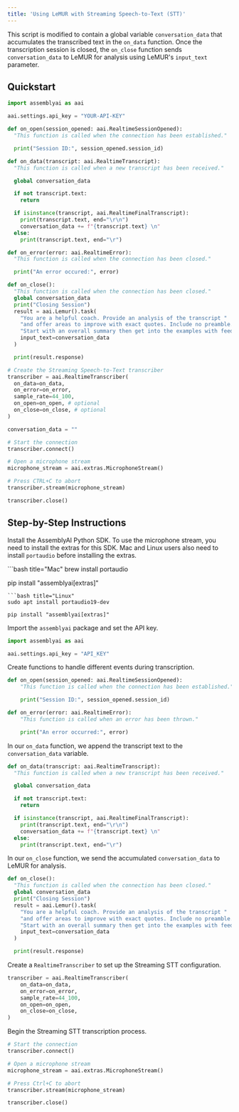 ```yaml
---
title: 'Using LeMUR with Streaming Speech-to-Text (STT)'
---
```


This script is modified to contain a global variable `conversation_data` that accumulates the transcribed text in the `on_data` function. Once the transcription session is closed, the `on_close` function sends `conversation_data` to LeMUR for analysis using LeMUR's `input_text` parameter.

## Quickstart

```python
import assemblyai as aai

aai.settings.api_key = "YOUR-API-KEY"

def on_open(session_opened: aai.RealtimeSessionOpened):
  "This function is called when the connection has been established."

  print("Session ID:", session_opened.session_id)

def on_data(transcript: aai.RealtimeTranscript):
  "This function is called when a new transcript has been received."

  global conversation_data

  if not transcript.text:
    return

  if isinstance(transcript, aai.RealtimeFinalTranscript):
    print(transcript.text, end="\r\n")
    conversation_data += f"{transcript.text} \n"
  else:
    print(transcript.text, end="\r")

def on_error(error: aai.RealtimeError):
  "This function is called when the connection has been closed."

  print("An error occured:", error)

def on_close():
  "This function is called when the connection has been closed."
  global conversation_data
  print("Closing Session")
  result = aai.Lemur().task(
    "You are a helpful coach. Provide an analysis of the transcript "
    "and offer areas to improve with exact quotes. Include no preamble. "
    "Start with an overall summary then get into the examples with feedback.",
    input_text=conversation_data
  )

  print(result.response)

# Create the Streaming Speech-to-Text transcriber
transcriber = aai.RealtimeTranscriber(
  on_data=on_data,
  on_error=on_error,
  sample_rate=44_100,
  on_open=on_open, # optional
  on_close=on_close, # optional
)

conversation_data = ""

# Start the connection
transcriber.connect()

# Open a microphone stream
microphone_stream = aai.extras.MicrophoneStream()

# Press CTRL+C to abort
transcriber.stream(microphone_stream)

transcriber.close()
```

## Step-by-Step Instructions

Install the AssemblyAI Python SDK. To use the microphone stream, you need to install the extras for this SDK. Mac and Linux users also need to install `portaudio` before installing the extras.


<CodeBlocks>
```bash title="Mac"
brew install portaudio

pip install "assemblyai[extras]"
```
```bash title="Linux"
sudo apt install portaudio19-dev

pip install "assemblyai[extras]"
```
</CodeBlocks>


Import the `assemblyai` package and set the API key.


```python
import assemblyai as aai

aai.settings.api_key = "API_KEY"
```

Create functions to handle different events during transcription.


```python
def on_open(session_opened: aai.RealtimeSessionOpened):
    "This function is called when the connection has been established."

    print("Session ID:", session_opened.session_id)

def on_error(error: aai.RealtimeError):
    "This function is called when an error has been thrown."

    print("An error occurred:", error)
```

In our `on_data` function, we append the transcript text to the `conversation_data` variable.


```python
def on_data(transcript: aai.RealtimeTranscript):
  "This function is called when a new transcript has been received."

  global conversation_data

  if not transcript.text:
    return

  if isinstance(transcript, aai.RealtimeFinalTranscript):
    print(transcript.text, end="\r\n")
    conversation_data += f"{transcript.text} \n"
  else:
    print(transcript.text, end="\r")
```

In our `on_close` function, we send the accumulated `conversation_data` to LeMUR for analysis.

```python
def on_close():
  "This function is called when the connection has been closed."
  global conversation_data
  print("Closing Session")
  result = aai.Lemur().task(
    "You are a helpful coach. Provide an analysis of the transcript "
    "and offer areas to improve with exact quotes. Include no preamble. "
    "Start with an overall summary then get into the examples with feedback.",
    input_text=conversation_data
  )

  print(result.response)
```

Create a `RealtimeTranscriber` to set up the Streaming STT configuration.


```python
transcriber = aai.RealtimeTranscriber(
    on_data=on_data,
    on_error=on_error,
    sample_rate=44_100,
    on_open=on_open,
    on_close=on_close,
)
```

Begin the Streaming STT transcription process.


```python
# Start the connection
transcriber.connect()

# Open a microphone stream
microphone_stream = aai.extras.MicrophoneStream()

# Press Ctrl+C to abort
transcriber.stream(microphone_stream)

transcriber.close()
```


